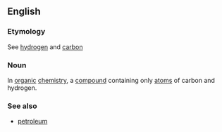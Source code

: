 ==English==
===Etymology===
See [[hydrogen]] and [[carbon]]
===Noun===
In [[organic]] [[chemistry]], a [[compound]] containing only [[atom]]s of carbon and hydrogen.
===See also===
* [[petroleum]]